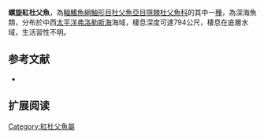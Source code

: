{{Speciesbox
| name = 螺旋紅杜父魚
| image = 
| image_width = 250px
| image_caption = 
| status = NE
| status_system = IUCN3.1
| genus = Ebinania
| species = gyrinoides
| authority = [[Weber|Weber]], 1913
| synonyms = *''Cottunculus gyrinoides,Weber, 1913''
}}

'''螺旋紅杜父魚'''，為[[輻鰭魚綱|輻鰭魚綱]][[鮋形目|鮋形目]][[杜父魚亞目|杜父魚亞目]][[隱棘杜父魚科|隱棘杜父魚科]]的其中一[[種|種]]，為深海魚類，分布於中西[[太平洋|太平洋]][[弗洛勒斯海|弗洛勒斯海]]海域，棲息深度可達794公尺，棲息在底層水域，生活習性不明。
==参考文献==
*{{FishBase_species|genus=Ebinania|species=gyrinoides|year=2014|month=5}}

== 扩展阅读 ==
{{refbegin}}
{{wikispecies-inline|Ebinania gyrinoides|螺旋紅杜父魚}}
{{refend}}

{{Wikispecies|Ebinania gyrinoides}}
{{Taxonbar|from=Q6428836}}

[[Category:紅杜父魚屬|Category:紅杜父魚屬]]


{{魚類小作品}}